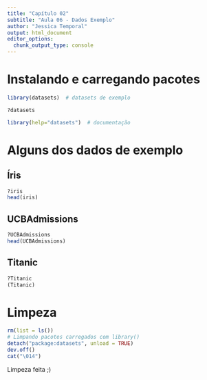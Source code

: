 ```yaml
---
title: "Capítulo 02"
subtitle: "Aula 06 - Dados Exemplo"
author: "Jessica Temporal"
output: html_document
editor_options: 
  chunk_output_type: console
---
```


# Instalando e carregando pacotes

```r
library(datasets)  # datasets de exemplo
```

```r
?datasets
```

```r
library(help="datasets")  # documentação
```

# Alguns dos dados de exemplo

## Íris
```r
?iris
head(iris)
```

## UCBAdmissions
```r
?UCBAdmissions
head(UCBAdmissions)
```

## Titanic
```r
?Titanic
(Titanic)
```

# Limpeza

```r
rm(list = ls()) 
# Limpando pacotes carregados com library()
detach("package:datasets", unload = TRUE)
dev.off()
cat("\014")
```

Limpeza feita ;)
